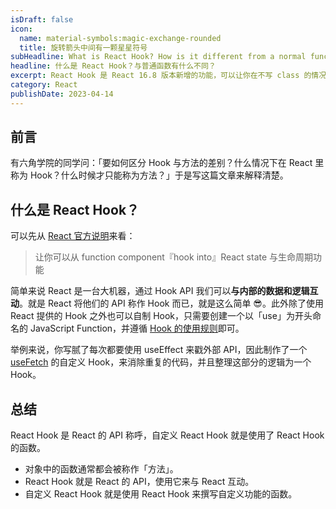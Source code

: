 ```yaml
---
isDraft: false
icon:
  name: material-symbols:magic-exchange-rounded
  title: 旋转箭头中间有一颗星星符号
subHeadline: What is React Hook? How is it different from a normal function?
headline: 什么是 React Hook？与普通函数有什么不同？
excerpt: React Hook 是 React 16.8 版本新增的功能，可以让你在不写 class 的情况下使用 React 的功能。 「要如何区分 Hook 与方法的差别？什么情况下在 React 里称为 Hook？什么时候才只能称为方法？」于是写这篇文章来解释清楚。
category: React
publishDate: 2023-04-14
---
```


## 前言

有六角学院的同学问：「要如何区分 Hook 与方法的差别？什么情况下在 React 里称为 Hook？什么时候才只能称为方法？」于是写这篇文章来解释清楚。

## 什么是 React Hook？

可以先从 [React 官方说明](https://zh-hans.reactjs.org/docs/hooks-overview.html#but-what-is-a-hook)来看：

> 让你可以从 function component『hook into』React state 与生命周期功能

简单来说 React 是一台大机器，通过 Hook API 我们可以**与内部的数据和逻辑互动**。就是 React 将他们的 API 称作 Hook 而已，就是这么简单 😎。此外除了使用 React 提供的 Hook 之外也可以自制 Hook，只需要创建一个以「use」为开头命名的 JavaScript Function，并遵循 [Hook 的使用规则](https://zh-hans.reactjs.org/docs/hooks-rules.html)即可。

举例来说，你写腻了每次都要使用 useEffect 来戳外部 API，因此制作了一个 [useFetch](https://www.30secondsofcode.org/react/s/use-fetch/) 的自定义 Hook，来消除重复的代码，并且整理这部分的逻辑为一个 Hook。

## 总结

React Hook 是 React 的 API 称呼，自定义 React Hook 就是使用了 React Hook 的函数。

- 对象中的函数通常都会被称作「方法」。
- React Hook 就是 React 的 API，使用它来与 React 互动。
- 自定义 React Hook 就是使用 React Hook 来撰写自定义功能的函数。

